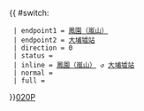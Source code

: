 {{ #switch: {{{format|}}}
  | endpoint1 = [[鳳園巴士總站|鳳園（嵐山）]]
  | endpoint2 = [[大埔墟站]]
  | direction = 0
  | status = 
  | inline = [[鳳園巴士總站|鳳園（嵐山）]] ↺ [[大埔墟站]]
  | normal =
  | full =
}}<noinclude>[[category:新界專線小巴路線模板|020P]]</noinclude>